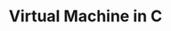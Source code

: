 ---
title: 'Virtual Machine in C'
publishedAt: '2024-04-09'
summary: 'This project was part of my Systems Programming course where I built a virtual machine in C.'
---